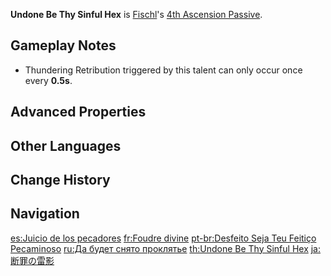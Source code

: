 {{Talent Infobox
|image         = Talent Lightning Smite.png
|character     = Fischl
|type          = 4th Ascension Passive
|info          = If your active character triggers an {{Color|Electro|Electro-related Elemental Reaction}} when [[Oz]] is on the field, the opponent shall be stricken with Thundering Retribution that deals {{Color|Electro|Electro DMG}} equal to 80% of Fischl's ATK.
|scale_att1    = ATK
|utility1      = Elemental Reaction Dependent
}}
'''Undone Be Thy Sinful Hex''' is [[Fischl]]'s [[4th Ascension Passive]].

==Gameplay Notes==
* Thundering Retribution triggered by this talent can only occur once every '''0.5s'''.

==Advanced Properties==
{{Advanced Properties
|title   = Thundering Retribution
|gu      = 1U
|icdtag  = none
|poise   = 40
|impulse = 1
}}

==Other Languages==
{{Other Languages
|en      = Undone Be Thy Sinful Hex
|zhs     = 断罪雷影
|zhs_rm  = Duànzuì Léiyǐng
|zht     = 斷罪雷影
|zht_rm  = Duànzuì Léiyǐng
|zh_tl   = Thunder-Shadow of Judgement
|ja      = 断罪の雷影
|ja_rm   = Danzai no Raiei
|ja_tl   = Thunder-Shadow of Judgement
|ko      = 단죄의 뇌영
|ko_rm   = Danjoe-ui Noeyeong
|ko_tl   = Thunder-Shadow of Punishment
|es      = Juicio de los pecadores
|es_tl   = Judgment of the Sinners
|fr      = Foudre divine
|fr_tl   = Divine Lightning
|ru      = Да будет снято проклятье
|ru_tl   = So Be Curse Taken Down
|th      = Undone Be Thy Sinful Hex
|vi      = Ánh Sét Định Tội
|vi_tl   = Lightning of Judgement
|de      = Schatten der Verurteilung
|de_tl   = Shadows of Condemnation
|id      = Undone Be Thy Sinful Hex
|pt      = Desfeito Seja Teu Feitiço Pecaminoso
|pt_tl   = 
|tr      = Yıldırımın Hükmü
|tr_tl   = 
|it      = Supplizio dei peccatori
|it_tl   = 
}}

==Change History==
{{Change History|1.0}}

==Navigation==
{{Talent Navbox|Fischl}}

[[es:Juicio de los pecadores]]
[[fr:Foudre divine]]
[[pt-br:Desfeito Seja Teu Feitiço Pecaminoso]]
[[ru:Да будет снято проклятье]]
[[th:Undone Be Thy Sinful Hex]]
[[ja:断罪の雷影]]